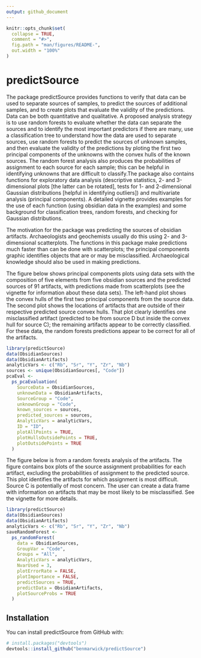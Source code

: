 ```yaml
---
output: github_document
---
```


<!-- README.md is generated from README.Rmd. Please edit that file -->

```r
knitr::opts_chunk$set(
  collapse = TRUE,
  comment = "#>",
  fig.path = "man/figures/README-",
  out.width = "100%"
)
```
# predictSource


The package predictSource provides functions to verify that data can be used to separate sources of samples, to predict the sources of additional samples, and to create plots that evaluate the validity of the predictions.  Data can be both quantitative and qualitative.  A proposed analysis strategy is to use random forests to evaluate whether the data can separate the sources and to identify the most important predictors if there are many, use a classification tree to understand how the data are used to separate sources, use random forests to predict the sources of unknown samples, and then evaluate the validity of the predictions by ploting the first two principal components of the unknowns with the convex hulls of the known sources.  The random forest analysis also produces the probabilities of assignment to each source for each sample; this can be helpful in identifying unknowns that are difficult to classify.The package also contains functions for exploratory data analysis (descriptive statistics, 2- and 3-dimensional plots [the latter can be rotated], tests for 1- and 2-dimensional Gaussian distributions [helpful in identifying outliers]) and multivariate analysis (principal components). A detailed vignette provides examples for the use of each function (using obsidian data in the examples) and some background for classification trees, random forests, and checking for Gaussian distributions.

The motivation for the package was predicting the sources of obsidian artifacts. Archaeologists and geochemists usually do this using 2- and 3-dimensional scatterplots. The functions in this package make predictions much faster than can be done with scatterplots; the principal components graphic identifies objects that are or may be misclassified. Archaeological knowledge should also be used in making predictions.

The figure below shows principal components plots using data sets with the composition of five elements from five obsidian sources and the predicted sources of 91 artifacts, with predictions made from scatterplots (see the vignette for information about these data sets). The left-hand plot shows the convex hulls of the first two principal components from the source data.  The second plot shows the locations of artifacts that are outside of their respective predicted source convex hulls.  That plot clearly identifies one misclassified artifact (predicted to be from source D but inside the convex hull for source C); the remaining artifacts appear to be correctly classified.  For these data, the random forests predictions appear to be correct for all of the artifacts.

```r
library(predictSource)
data(ObsidianSources)
data(ObsidianArtifacts)
analyticVars <- c("Rb", "Sr", "Y", "Zr", "Nb")
sources <- unique(ObsidianSources[, "Code"])
pcaEval <-
  ps_pcaEvaluation(
    SourceData = ObsidianSources,
    unknownData = ObsidianArtifacts,
    SourceGroup = "Code",
    unknownGroup = "Code",
    known_sources = sources,
    predicted_sources = sources,
    AnalyticVars = analyticVars,
    ID = "ID",
    plotAllPoints = TRUE,
    plotHullsOutsidePoints = TRUE,
    plotOutsidePoints = TRUE
  )

```

The figure below is from a random forests analysis of the artifacts. The figure contains box plots of the source assignment probabilities for each artifact, excluding the probabilities of assignment to the predicted source.  This plot identifies the artifacts for which assignment is most difficult. Source C is potentially of most concern. The user can create a data frame with information on artifacts that may be most likely to be misclassified. See the vignette for more details.   

```r
library(predictSource)
data(ObsidianSources)
data(ObsidianArtifacts)
analyticVars <- c("Rb", "Sr", "Y", "Zr", "Nb")
saveRandomForest <-
  ps_randomForest(
    data = ObsidianSources,
    GroupVar = "Code",
    Groups = "All",
    AnalyticVars = analyticVars,
    NvarUsed = 3,
    plotErrorRate = FALSE,
    plotImportance = FALSE,
    predictSources = TRUE,
    predictData = ObsidianArtifacts,
    plotSourceProbs = TRUE
  )

```


## Installation

You can install predictSource from GitHub with:

```r
# install.packages("devtools")
devtools::install_github("benmarwick/predictSource")
```

